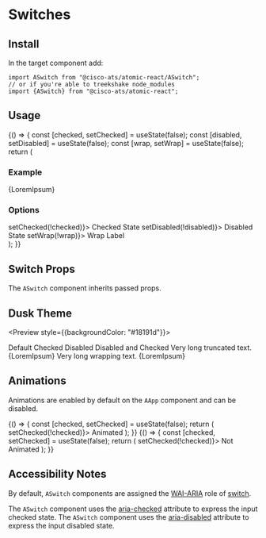 

<Meta title="Components/Switches" component={ASwitch} />

# Switches

## Install

In the target component add:

```
import ASwitch from "@cisco-ats/atomic-react/ASwitch";
// or if you're able to treekshake node_modules
import {ASwitch} from "@cisco-ats/atomic-react";
```

## Usage

<Preview>
  <Story name="usage-1">
    <AApp>
      <YourComponent>
        {() => {
          const [checked, setChecked] = useState(false);
          const [disabled, setDisabled] = useState(false);
          const [wrap, setWrap] = useState(false);
          return (
            <div>
              <h3>Example</h3>
              <ASwitch checked={checked} disabled={disabled} wrap={wrap}>
                {LoremIpsum}
              </ASwitch>
              <ADivider />
              <h3>Options</h3>
              <div className="d-flex mt-4 flex-column">
                <ASwitch checked={checked} onClick={() => setChecked(!checked)}>
                  Checked State
                </ASwitch>
                <ASwitch
                  checked={disabled}
                  onClick={() => setDisabled(!disabled)}>
                  Disabled State
                </ASwitch>
                <ASwitch checked={wrap} onClick={() => setWrap(!wrap)}>
                  Wrap Label
                </ASwitch>
              </div>
            </div>
          );
        }}
      </YourComponent>
    </AApp>
  </Story>
</Preview>

## Switch Props

The `ASwitch` component inherits passed props.

<Props of={ASwitch} />

## Dusk Theme

<Preview style={{backgroundColor: "#18191d"}}>
  <Story name="dusk-1">
    <AApp defaultTheme="dusk">
      <div className="d-flex flex-column">
        <ASwitch>Default</ASwitch>
        <ASwitch checked>Checked</ASwitch>
        <ASwitch disabled>Disabled</ASwitch>
        <ASwitch disabled checked>
          Disabled and Checked
        </ASwitch>
        <ASwitch>Very long truncated text. {LoremIpsum}</ASwitch>
        <ASwitch wrap>Very long wrapping text. {LoremIpsum}</ASwitch>
      </div>
    </AApp>
  </Story>
</Preview>

## Animations

Animations are enabled by default on the `AApp` component and can be disabled.

<Preview>
  <Story name="animations-1">
    <AApp>
      <YourComponent>
        {() => {
          const [checked, setChecked] = useState(false);
          return (
            <ASwitch checked={checked} onClick={() => setChecked(!checked)}>
              Animated
            </ASwitch>
          );
        }}
      </YourComponent>
    </AApp>
  </Story>
  <Story name="animations-2">
    <AApp animations={false}>
      <YourComponent>
        {() => {
          const [checked, setChecked] = useState(false);
          return (
            <ASwitch checked={checked} onClick={() => setChecked(!checked)}>
              Not Animated
            </ASwitch>
          );
        }}
      </YourComponent>
    </AApp>
  </Story>
</Preview>

## Accessibility Notes

By default, `ASwitch` components are assigned the [WAI-ARIA](https://www.w3.org/WAI/standards-guidelines/aria/) role of [switch](https://www.w3.org/TR/wai-aria/#switch).

The `ASwitch` component uses the [aria-checked](https://www.w3.org/TR/wai-aria/#aria-checked) attribute to express the input checked state.
The `ASwitch` component uses the [aria-disabled](https://www.w3.org/TR/wai-aria/#aria-disabled) attribute to express the input disabled state.
